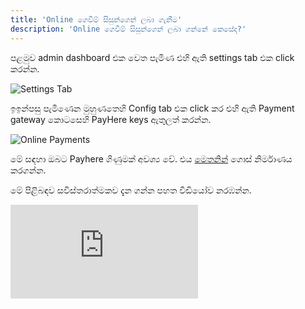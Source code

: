 ```yaml
---
title: 'Online ගෙවීම් සිසුන්ගෙන් ලබා ගැනීම'
description: 'Online ගෙවීම් සිසුන්ගෙන් ලබා ගන්නේ කෙසේද?'
---
```


පළමුව admin dashboard එක වෙත පැමිණ එහි ඇති settings tab එක click කරන්න.

![Settings Tab](/images/klass-work/settings-tab.png)

ඉඉන්පසු පැමිණෙන මුහුණතෙහි Config tab එක click කර එහි ඇති Payment gateway කොටසෙහි PayHere keys ඇතුලත් කරන්න.

![Online Payments](/images/klass-work/online-payments.png)

මේ සඳහා ඔබට Payhere ගිණුමක් අවශ්‍ය වේ. එය [මෙතනින්](https://payhere.lk) ගොස් නිර්මාණය කරගන්න.

මේ පිළිබඳව සවිස්තරාත්මකව දැන ගන්න පහත වීඩියෝව නරඹන්න.

<iframe 
    className="w-full aspect-video rounded-md" 
    src="https://www.youtube.com/embed/0C0csHJoTmk?si=G1mv-caVu8wvV_-H" 
    title="YouTube video player" 
    frameBorder="0" 
    allow="accelerometer; autoplay; clipboard-write; encrypted-media; gyroscope; picture-in-picture" 
    allowFullScreen >
</iframe>

